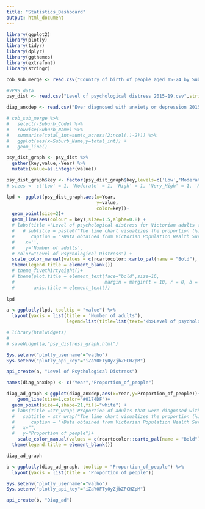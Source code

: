 ```yaml
---
title: "Statistics_Dashboard"
output: html_document
---
```


```r
library(ggplot2)
library(plotly)
library(tidyr)
library(dplyr)
library(ggthemes)
library(extrafont)
library(stringr)

cob_sub_merge <- read.csv("Country of birth of people aged 15-24 by Suburb.csv",stringsAsFactors = F)

#VPHS data
psy_dist <- read.csv("Level of psychological distress 2015-19.csv",stringsAsFactors = F)

diag_anxdep <- read.csv("Ever diagnosed with anxiety or depression 2015-19.csv",stringsAsFactors = F)

```

```r
# cob_sub_merge %>%
#   select(-Suburb_Code) %>%
#   rowwise(Suburb_Name) %>%
#   summarise(total_int=sum(c_across(2:ncol(.)-2))) %>%
#   ggplot(aes(x=Suburb_Name,y=total_int)) +
#   geom_line()
```

```r
psy_dist_graph <- psy_dist %>%
  gather(key,value,-Year) %>%
  mutate(value=as.integer(value))

psy_dist_graph$key <- factor(psy_dist_graph$key,levels=c('Low','Moderate','High','Very_High', 'High_or_Very_High'))
# sizes <- c('Low' = 1, 'Moderate' = 1, 'High' = 1, 'Very_High' = 1, 'High_or_Very_High' = 1)

lpd <- ggplot(psy_dist_graph,aes(x=Year,
                                 y=value,
                                 color=key))+
  geom_point(size=2)+
  geom_line(aes(colour = key),size=1.5,alpha=0.8) +
  # labs(title ='Level of psychological distress for Victorian adults from 2015 to 2019',
  #   # subtitle = paste0("The line chart visualizes the proportion (%) of adult population (18+ years), by level of psychological distress changes in Victoria over 2015-2019.","\n","The higher level of psychological distress for was the highest in 2019."),
  #      caption = "•Data obtained from Victorian Population Health Survey by the Victorian Health Intelligence Unit",
  #    x='',
  #    y='Number of adults',
  # color="Level of Psychological Distress") +
  scale_color_manual(values = c(rcartocolor::carto_pal(name = "Bold"), "grey50"))+
  theme(legend.title = element_blank())
  # theme_fivethirtyeight()+
  # theme(plot.title = element_text(face="bold",size=16,
  #                                 margin = margin(t = 10, r = 0, b = 5, l = 0)),
  #       axis.title = element_text())
  
lpd
```

```r
a <-ggplotly(lpd, tooltip = "value") %>%
  layout(yaxis = list(title = 'Number of adults'),
                      legend=list(title=list(text='<b>Level of psychological distress</b>')))
```

```r
# library(htmlwidgets)
# 
# saveWidget(a,"psy_distress_graph.html")
```

```r
Sys.setenv("plotly_username"="valho")
Sys.setenv("plotly_api_key"="iZaY0FTy0yZjbZFCHZpM")

api_create(a, "Level of Psychological Distress")
```

```r
names(diag_anxdep) <- c("Year","Proportion_of_people")

diag_ad_graph <-ggplot(diag_anxdep,aes(x=Year,y=Proportion_of_people))+
    geom_line(size=1,color="#0174DF")+
  geom_point(size=4,shape=21,fill="white") +
  # labs(title =str_wrap('Proportion of adults that were diagnosed with anxiety or depression over time'),
  #   subtitle = str_wrap("The line chart visualizes the proportion (%) of adult population (18+ years), with anxiety or depression in Victoria over 2015-2019. The proportion of adults has been gradually increasing over the years."),
  #      caption = "•Data obtained from Victorian Population Health Survey",
  #   x="",
  #   y="Proportion of people")+
    scale_color_manual(values = c(rcartocolor::carto_pal(name = "Bold"), "grey50"))+
  theme(legend.title = element_blank())

diag_ad_graph
```

```r
b <-ggplotly(diag_ad_graph, tooltip = "Proportion_of_people") %>%
  layout(yaxis = list(title = 'Proportion of people'))
```

```r
Sys.setenv("plotly_username"="valho")
Sys.setenv("plotly_api_key"="iZaY0FTy0yZjbZFCHZpM")

api_create(b, "Diag_ad")
```
